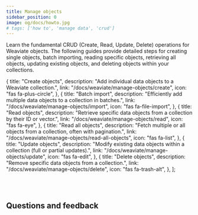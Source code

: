 ```yaml
---
title: Manage objects
sidebar_position: 0
image: og/docs/howto.jpg
# tags: ['how to', 'manage data', 'crud']
---
```


Learn the fundamental CRUD (Create, Read, Update, Delete) operations for Weaviate objects. The following guides provide detailed steps for creating single objects, batch importing, reading specific objects, retrieving all objects, updating existing objects, and deleting objects within your collections.


  {
    title: "Create objects",
    description: "Add individual data objects to a Weaviate collection.",
    link: "/docs/weaviate/manage-objects/create",
    icon: "fas fa-plus-circle",
  },
  {
    title: "Batch import",
    description:
      "Efficiently add multiple data objects to a collection in batches.",
    link: "/docs/weaviate/manage-objects/import",
    icon: "fas fa-file-import",
  },
  {
    title: "Read objects",
    description:
      "Retrieve specific data objects from a collection by their ID or vector.",
    link: "/docs/weaviate/manage-objects/read",
    icon: "fas fa-eye",
  },
  {
    title: "Read all objects",
    description:
      "Fetch multiple or all objects from a collection, often with pagination.",
    link: "/docs/weaviate/manage-objects/read-all-objects", 
    icon: "fas fa-list",
  },
  {
    title: "Update objects",
    description:
      "Modify existing data objects within a collection (full or partial updates).",
    link: "/docs/weaviate/manage-objects/update",
    icon: "fas fa-edit",
  },
  {
    title: "Delete objects",
    description: "Remove specific data objects from a collection.",
    link: "/docs/weaviate/manage-objects/delete",
    icon: "fas fa-trash-alt",
  },
];

<br />
<CardsSection items={objectCrudData} />
<br />

## Questions and feedback


<DocsFeedback />
